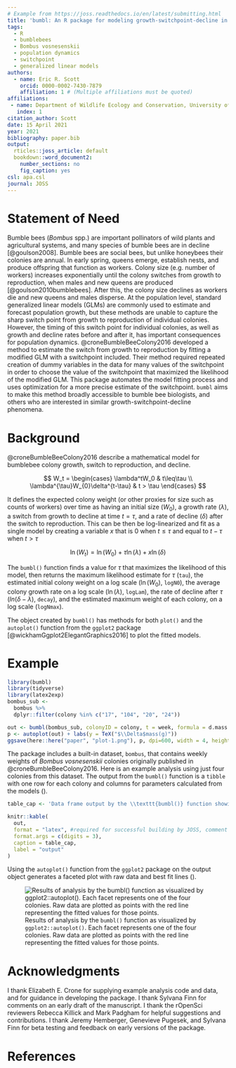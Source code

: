 ```yaml
---
# Example from https://joss.readthedocs.io/en/latest/submitting.html
title: 'bumbl: An R package for modeling growth-switchpoint-decline in bumblebee colony size'
tags:
  - R
  - bumblebees
  - Bombus vosnesenskii
  - population dynamics
  - switchpoint
  - generalized linear models
authors:
  - name: Eric R. Scott
    orcid: 0000-0002-7430-7879
    affiliation: 1 # (Multiple affiliations must be quoted)
affiliations:
 - name: Department of Wildlife Ecology and Conservation, University of Florida
   index: 1
citation_author: Scott
date: 15 April 2021
year: 2021
bibliography: paper.bib
output: 
  rticles::joss_article: default
  bookdown::word_document2:
    number_sections: no
    fig_caption: yes
csl: apa.csl
journal: JOSS
---
```


# Statement of Need

Bumble bees (*Bombus* spp.) are important pollinators of wild plants and agricultural systems, and many species of bumble bees are in decline [@goulson2008]. Bumble bees are social bees, but unlike honeybees their colonies are annual. In early spring, queens emerge, establish nests, and produce offspring that function as workers. Colony size (e.g. number of workers) increases exponentially until the colony switches from growth to reproduction, when males and new queens are produced [@goulson2010bumblebees].
After this, the colony size declines as workers die and new queens and males disperse.
At the population level, standard generalized linear models (GLMs) are commonly used to estimate and forecast population growth, but these methods are unable to capture the sharp switch point from growth to reproduction of individual colonies.
However, the timing of this switch point for individual colonies, as well as growth and decline rates before and after it, has important consequences for population dynamics.
@croneBumbleBeeColony2016 developed a method to estimate the switch from growth to reproduction by fitting a modified GLM with a switchpoint included.
Their method required repeated creation of dummy variables in the data for many values of the switchpoint in order to choose the value of the switchpoint that maximized the likelihood of the modified GLM.
This package automates the model fitting process and uses optimization for a more precise estimate of the switchpoint.
`bumbl` aims to make this method broadly accessible to bumble bee biologists, and others who are interested in similar growth-switchpoint-decline phenomena.

# Background

@croneBumbleBeeColony2016 describe a mathematical model for bumblebee colony growth, switch to reproduction, and decline.

$$
W_t = 
  \begin{cases}
  \lambda^tW_0 & t\leq\tau \\
  \lambda^{\tau}W_{0}\delta^{t-\tau} & t > \tau
  \end{cases}
$$

It defines the expected colony weight (or other proxies for size such as counts of workers) over time as having an initial size ($W_0$), a growth rate ($\lambda$), a switch from growth to decline at time $t = \tau$, and a rate of decline ($\delta$) after the switch to reproduction.
This can be then be log-linearized and fit as a single model by creating a variable $x$ that is 0 when $t \leq \tau$ and equal to $t - \tau$ when $t > \tau$

$$
\ln(W_t) = \ln(W_0) + \tau\ln(\lambda) + x\ln(\delta)
$$

The `bumbl()` function finds a value for $\tau$ that maximizes the likelihood of this model, then returns the maximum likelihood estimate for $\tau$ (`tau`), the estimated initial colony weight on a log scale ($\ln({W_0})$, `logN0`), the average colony growth rate on a log scale ($\ln(\lambda)$, `logLam`), the rate of decline after $\tau$ ($ln(\delta - \lambda)$, `decay`), and the estimated maximum weight of each colony, on a log scale (`logNmax`).

The object created by `bumbl()` has methods for both `plot()` and the `autoplot()` function from the `ggplot2` package [@wickhamGgplot2ElegantGraphics2016] to plot the fitted models.

# Example

```r
library(bumbl)
library(tidyverse)
library(latex2exp)
bombus_sub <- 
  bombus %>% 
  dplyr::filter(colony %in% c("17", "104", "20", "24"))

out <- bumbl(bombus_sub, colonyID = colony, t = week, formula = d.mass ~ week)
p <- autoplot(out) + labs(y = TeX("$\\Delta$mass(g)"))
ggsave(here::here("paper", "plot-1.png"), p, dpi=600, width = 4, height = 4)
```

The package includes a built-in dataset, `bombus`, that contains weekly weights of *Bombus vosnesenskii* colonies originally published in @croneBumbleBeeColony2016.
Here is an example analysis using just four colonies from this dataset.
The output from the `bumbl()` function is a `tibble` with one row for each colony and columns for parameters calculated from the models (\autoref{tab:output}).

```r
table_cap <- 'Data frame output by the \\texttt{bumbl()} function showing estimates of switchpoint (tau, in weeks), estimated initial size (logN0), growth rate (logLam), decay rate (decay), and maximum size (logNmax)'
```

```r
knitr::kable(
  out,
  format = "latex", #required for successful building by JOSS, comment out for knitting to Word
  format.args = c(digits = 3),
  caption = table_cap,
  label = "output"
)
```

Using the `autoplot()` function from the `ggplot2` package on the output object generates a faceted plot with raw data and best fit lines (\autoref{fig:plot}).

![Results of analysis by the `bumbl()` function as visualized by `ggplot2::autoplot()`. Each facet represents one of the four colonies. Raw data are plotted as points with the red line representing the fitted values for those points.\label{fig:plot}](plot-1.png)

# Acknowledgments

I thank Elizabeth E. Crone for supplying example analysis code and data, and for guidance in developing the package.
I thank Sylvana Finn for comments on an early draft of the manuscript.
I thank the rOpenSci reviewers Rebecca Killick and Mark Padgham for helpful suggestions and contributions.
I thank Jeremy Hemberger, Genevieve Pugesek, and Sylvana Finn for beta testing and feedback on early versions of the package.

# References
